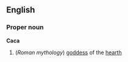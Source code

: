 ==English==
===Proper noun===
{{wikipedia}}
'''Caca'''
#(''Roman mythology'') [[goddess]] of the [[hearth]]